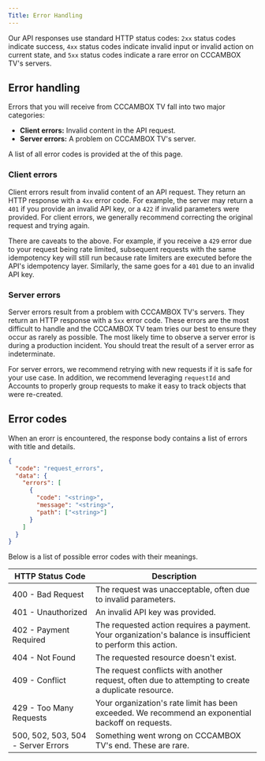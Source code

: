 ```yaml
---
Title: Error Handling
---
```


Our API responses use standard HTTP status codes: `2xx` status codes indicate success, `4xx` status codes indicate invalid input or invalid action on current state, and `5xx` status codes indicate a rare error on CCCAMBOX TV's servers.

## Error handling

Errors that you will receive from CCCAMBOX TV fall into two major categories:

- **Client errors:** Invalid content in the API request.
- **Server errors:** A problem on CCCAMBOX TV's server.

A list of all error codes is provided at the of this page.

### Client errors

Client errors result from invalid content of an API request. They return an HTTP response with a `4xx` error code. For example, the server may return a `401` if you provide an invalid API key, or a `422` if invalid parameters were provided. For client errors, we generally recommend correcting the original request and trying again.

There are caveats to the above. For example, if you receive a `429` error due to your request being rate limited, subsequent requests with the same idempotency key will still run because rate limiters are executed before the API's idempotency layer. Similarly, the same goes for a `401` due to an invalid API key.

### Server errors

Server errors result from a problem with CCCAMBOX TV's servers. They return an HTTP response with a `5xx` error code. These errors are the most difficult to handle and the CCCAMBOX TV team tries our best to ensure they occur as rarely as possible. The most likely time to observe a server error is during a production incident. You should treat the result of a server error as indeterminate.

For server errors, we recommend retrying with new requests if it is safe for your use case. In addition, we recommend leveraging `requestId` and Accounts to properly group requests to make it easy to track objects that were re-created.

## Error codes

When an erorr is encountered, the response body contains a list of errors with title and details.

```json
{
  "code": "request_errors",
  "data": {
    "errors": [
      {
        "code": "<string>",
        "message": "<string>",
        "path": ["<string>"]
      }
    ]
  }
}
```

Below is a list of possible error codes with their meanings.

| HTTP Status Code                   | Description                                                                                                  |
| ---------------------------------- | ------------------------------------------------------------------------------------------------------------ |
| 400 - Bad Request                  | The request was unacceptable, often due to invalid parameters.                                               |
| 401 - Unauthorized                 | An invalid API key was provided.                                                                             |
| 402 - Payment Required             | The requested action requires a payment. Your organization's balance is insufficient to perform this action. |
| 404 - Not Found                    | The requested resource doesn't exist.                                                                        |
| 409 - Conflict                     | The request conflicts with another request, often due to attempting to create a duplicate resource.          |
| 429 - Too Many Requests            | Your organization's rate limit has been exceeded. We recommend an exponential backoff on requests.           |
| 500, 502, 503, 504 - Server Errors | Something went wrong on CCCAMBOX TV's end. These are rare.                                                      |
